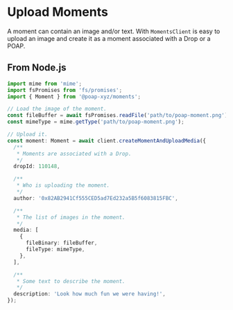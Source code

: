 # Upload Moments

A moment can contain an image and/or text. With `MomentsClient` is easy to
upload an image and create it as a moment associated with a Drop or a POAP.

## From Node.js

```typescript
import mime from 'mime';
import fsPromises from 'fs/promises';
import { Moment } from '@poap-xyz/moments';

// Load the image of the moment.
const fileBuffer = await fsPromises.readFile('path/to/poap-moment.png');
const mimeType = mime.getType('path/to/poap-moment.png');

// Upload it.
const moment: Moment = await client.createMomentAndUploadMedia({
  /**
   * Moments are associated with a Drop.
   */
  dropId: 110148,

  /**
   * Who is uploading the moment.
   */
  author: '0x82AB2941Cf555CED5ad7Ed232a5B5f6083815FBC',

  /**
   * The list of images in the moment.
   */
  media: [
    {
      fileBinary: fileBuffer,
      fileType: mimeType,
    },
  ],

  /**
   * Some text to describe the moment.
   */
  description: 'Look how much fun we were having!',
});
```
